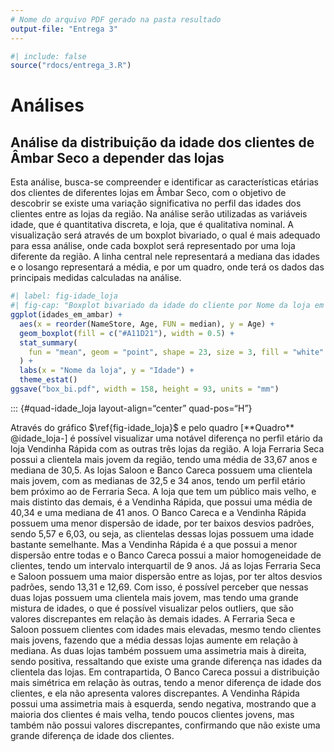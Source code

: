 ```yaml
---
# Nome do arquivo PDF gerado na pasta resultado
output-file: "Entrega 3"
---
```


```r
#| include: false
source("rdocs/entrega_3.R")
```





# Análises

## Análise da distribuição da idade dos clientes de Âmbar Seco a depender das lojas

Esta análise, busca-se compreender e identificar as características etárias dos clientes de diferentes lojas em Âmbar Seco, com o objetivo de descobrir se existe uma variação significativa no perfil das idades dos clientes entre as lojas da região. Na análise serão utilizadas as variáveis idade, que é quantitativa discreta, e loja, que é qualitativa nominal. A visualização será através de um boxplot bivariado, o qual é mais adequado para essa análise, onde cada boxplot será representado por uma loja diferente da região. A linha central nele representará a mediana das idades e o losango representará a média, e por um quadro, onde terá os dados das principais medidas calculadas na análise.


```r
#| label: fig-idade_loja
#| fig-cap: "Boxplot bivariado da idade do cliente por Nome da loja em Ambar Seco"
ggplot(idades_em_ambar) +
  aes(x = reorder(NameStore, Age, FUN = median), y = Age) +
  geom_boxplot(fill = c("#A11D21"), width = 0.5) +
  stat_summary(
    fun = "mean", geom = "point", shape = 23, size = 3, fill = "white"
  ) +
  labs(x = "Nome da loja", y = "Idade") +
  theme_estat()
ggsave("box_bi.pdf", width = 158, height = 93, units = "mm")


```


::: {#quad-idade_loja layout-align="center" quad-pos="H"}
```{=latex}
print_quadro_resumo_grande <- function(data, var_name,
                                title = "Medidas resumo da variável",
                                label = "quad:quadro_resumo1") {

  var_name <- substitute(var_name)
  group_var <- sym("NameStore")
  
  resumo <- data %>%
    group_by(!!group_var) %>%
    summarize(
      Média = round(mean(!!sym(var_name), na.rm = TRUE), 2),
      Desvio Padrão = round(sd(!!sym(var_name), na.rm = TRUE), 2),
      Variância = round(var(!!sym(var_name), na.rm = TRUE), 2),
      Mínimo = round(min(!!sym(var_name), na.rm = TRUE), 2),
      1º Quartil = round(quantile(!!sym(var_name), probs = .25, na.rm = TRUE), 2),
      Mediana = round(quantile(!!sym(var_name), probs = .5, na.rm = TRUE), 2),
      3º Quartil = round(quantile(!!sym(var_name), probs = .75, na.rm = TRUE), 2),
      Máximo = round(max(!!sym(var_name), na.rm = TRUE), 2)
    ) %>%
    pivot_longer(-!!group_var, names_to = "Estatística", values_to = "Valor") %>%
    pivot_wider(names_from = !!group_var, values_from = Valor) %>%
    mutate(Estatística = stringi::stri_trans_general(Estatística, "Latin-ASCII"))
  
  linhas <- apply(resumo, 1, function(row) {
    paste0(
      row[1], " & ",
      paste(row[-1], collapse = " & "),
      " \\\\"
    )
  }) %>% paste0(collapse = "\n")
  
latex <- paste0(
  "\\begin{quadro}[H]\n",
  "\\caption{", title, "}\n",
  "\\centering\n",
  "\\begin{adjustbox}{max width=\\textwidth}\n",
  "\\begin{tabular}{|l|", paste(rep("r", ncol(resumo) - 1), collapse = " "), "|r|}\n",
  "\\toprule\n",
  "\\textbf{Estatística} & ",
  paste0(paste0("\\textbf{", names(resumo)[-1], "}"), collapse = " & "),
  "\\\\\n",
  "\\midrule\n",
  linhas, "\n",
  "\\bottomrule\n",
  "\\end{tabular}\n",
  "\\label{", label, "}\n",
  "\\end{adjustbox}\n",
  "\\end{quadro}\n"
)

  
  knitr::asis_output(latex)
}


```

Através do gráfico $\ref{fig-idade_loja}$ e pelo quadro [**Quadro** @idade_loja-] é possível visualizar uma notável diferença no perfil etário da loja Vendinha Rápida com as outras três lojas da região. A loja Ferraria Seca possui a clientela mais jovem da região, tendo uma média de 33,67 anos e mediana de 30,5. As lojas Saloon e Banco Careca possuem uma clientela mais jovem, com as medianas de 32,5 e 34 anos, tendo um perfil etário bem próximo ao de Ferraria Seca. A loja que tem um público mais velho, e mais distinto das demais, é a Vendinha Rápida, que possui uma média de 40,34 e uma mediana de 41 anos.
O Banco Careca e a Vendinha Rápida possuem uma menor dispersão de idade, por ter baixos desvios padrões, sendo 5,57 e 6,03, ou seja, as clientelas dessas lojas possuem uma idade bastante semelhante. Mas a Vendinha Rápida é a que possui a menor dispersão entre todas e o Banco Careca possui a maior homogeneidade de clientes, tendo um intervalo interquartil de 9 anos. Já as lojas Ferraria Seca e Saloon possuem uma maior dispersão entre as lojas, por ter altos desvios padrões, sendo 13,31 e 12,69. Com isso, é possível perceber que nessas duas lojas possuem uma clientela mais jovem, mas tendo uma grande mistura de idades, o que é possível visualizar pelos outliers, que são valores discrepantes em relação às demais idades. A Ferraria Seca e Saloon possuem clientes com idades mais elevadas, mesmo tendo clientes mais jovens, fazendo que a média dessas lojas aumente em relação à mediana. As duas lojas também possuem uma assimetria mais à direita, sendo positiva, ressaltando que existe uma grande diferença nas idades da clientela das lojas. Em contrapartida, O Banco Careca possui a distribuição mais simétrica em relação às outras, tendo a menor diferença de idade dos clientes, e ela não apresenta valores discrepantes. A Vendinha Rápida possui uma assimetria mais à esquerda, sendo negativa, mostrando que a maioria dos clientes é mais velha, tendo poucos clientes jovens, mas também não possui valores discrepantes, confirmando que não existe uma grande diferença de idade dos clientes.







